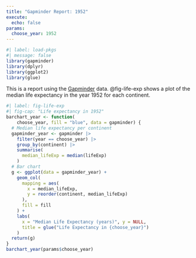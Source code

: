 ```yaml
---
title: "Gapminder Report: 1952"
execute: 
  echo: false
params:
  choose_year: 1952
---
```


```r
#| label: load-pkgs
#| message: false
library(gapminder)
library(dplyr)
library(ggplot2)
library(glue)
```

This is a report using the [Gapminder](https://www.gapminder.org/data/) data. @fig-life-exp shows a plot of the median life expectancy in the year 1952 for each continent.

```r
#| label: fig-life-exp
#| fig-cap: "Life expectancy in 1952"
barchart_year <- function(
    choose_year, fill = "blue", data = gapminder) {
  # Median life expectancy per continent
  gapminder_year <- gapminder |>
    filter(year == choose_year) |>
    group_by(continent) |>
    summarise(
      median_lifeExp = median(lifeExp)
    )
  # Bar chart
  g <- ggplot(data = gapminder_year) +
    geom_col(
      mapping = aes(
        x = median_lifeExp,
        y = reorder(continent, median_lifeExp)
      ),
      fill = fill
    ) +
    labs(
      x = "Median Life Expectancy (years)", y = NULL,
      title = glue("Life Expectancy in {choose_year}")
    )
  return(g)
}
barchart_year(params$choose_year)
```